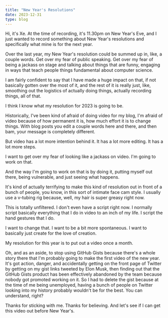 ```yaml
---
title: "New Year's Resolutions"
date: 2023-12-31
type: blog
---
```


<XeblogVideo path="video/2023/new-years-resolution" />

Hi, it's Xe. At the time of recording, it's 11.30pm on New Year's
Eve, and I just wanted to record something about New Year's
resolutions and specifically what mine is for the next year.

Over the last year, my New Year's resolution could be summed up in,
like, a couple words. Get over my fear of public speaking. Get over my
fear of being a jackass on stage and talking about things that are
funny, engaging in ways that teach people things fundamental about
computer science.

I am fairly confident to say that I have made a huge impact on that,
if not basically gotten over the most of it, and the rest of it is
really just, like, smoothing out the logistics of actually doing
things, actually recording things, all of that.

I think I know what my resolution for 2023 is going to be.

Historically, I've been kind of afraid of doing video for my blog, I'm
afraid of video because of how permanent it is, how much effort it is
to change things. With blog posts you edit a couple words here and
there, and then bam, your message is completely different.

But video has a lot more intention behind it. It has a lot more
editing. It has a lot more steps.

I want to get over my fear of looking like a jackass on video. I'm
going to work on that.

And the way I'm going to work on that is by doing it, putting
myself out there, being vulnerable, and just seeing what happens.

It's kind of actually terrifying to make this kind of resolution out
in front of a bunch of people, you know, in this sort of intimate face
cam style. I usually use a v-tubing rig because, well, my hair is
super greasy right now.

This is totally unfiltered. I don't even have a script right now. I
normally script basically everything that I do in video to an inch of
my life. I script the hand gestures that I do.

I want to change that. I want to be a bit more spontaneous. I want to
basically just create for the love of creation.

My resolution for this year is to put out a video once a month.

Oh, and as an aside, to stop using GitHub Gists because there's a
whole story there that I'm probably going to make the first video of
the new year. It's got action, danger, and accidentally getting on the
front page of Twitter by getting on my gist links tweeted by Elon
Musk, then finding out that the GitHub Gists product has been
effectively abandoned by the team because nobody got promoted working
on it. So I had to delete the gist because at the time of me being
unemployed, having a bunch of people on Twitter looking into my
history probably wouldn't be for the best. You can understand, right?

Thanks for sticking with me. Thanks for believing. And let's see if I
can get this video out before New Year's.
